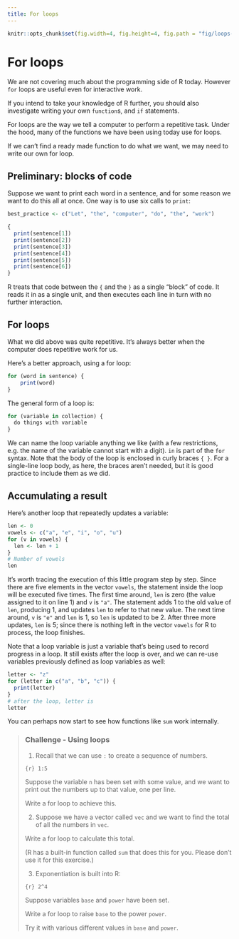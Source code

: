 ```yaml
---
title: For loops
---
```


```r
knitr::opts_chunk$set(fig.width=4, fig.height=4, fig.path = "fig/loops-")
```

# For loops

We are not covering much about the programming side of R today. However `for` loops are useful even for interactive work.

If you intend to take your knowledge of R further, you should also investigate writing your own `function`s, and `if` statements.

For loops are the way we tell a computer to perform a repetitive task. Under the hood, many of the functions we have been using today use for loops.

If we can't find a ready made function to do what we want, we may need to write our own for loop.

## Preliminary: blocks of code

Suppose we want to print each word in a sentence, and for some reason we want to do this all at once. One way is to use six calls to `print`:

```r
best_practice <- c("Let", "the", "computer", "do", "the", "work")

{
  print(sentence[1])
  print(sentence[2])
  print(sentence[3])
  print(sentence[4])
  print(sentence[5])
  print(sentence[6])
}
```

R treats that code between the `{` and the `}` as a single "block" of code. It reads it in as a single unit, and then executes each line in turn with no further interaction.

## For loops

What we did above was quite repetitive. It's always better when the computer does repetitive work for us.

Here's a better approach, using a for loop:

```r
for (word in sentence) {
    print(word)
}
```

The general form of a loop is:

```r
for (variable in collection) {
  do things with variable
}
```

We can name the loop variable anything we like (with a few restrictions, e.g. the name of the variable cannot start with a digit). `in` is part of the `for` syntax. Note that the body of the loop is enclosed in curly braces `{ }`. For a single-line loop body, as here, the braces aren't needed, but it is good practice to include them as we did.


## Accumulating a result

Here's another loop that repeatedly updates a variable:

```r
len <- 0
vowels <- c("a", "e", "i", "o", "u")
for (v in vowels) {
  len <- len + 1
}
# Number of vowels
len
```


It's worth tracing the execution of this little program step by step.
Since there are five elements in the vector `vowels`, the statement inside the loop will be executed five times.
The first time around, `len` is zero (the value assigned to it on line 1) and `v` is `"a"`.
The statement adds 1 to the old value of `len`, producing 1, and updates `len` to refer to that new value.
The next time around, `v` is `"e"` and `len` is 1, so `len` is updated to be 2.
After three more updates, `len` is 5; since there is nothing left in the vector `vowels` for R to process, the loop finishes.

Note that a loop variable is just a variable that's being used to record progress in a loop.
It still exists after the loop is over, and we can re-use variables previously defined as loop variables as well:

```r
letter <- "z"
for (letter in c("a", "b", "c")) {
  print(letter)
}
# after the loop, letter is
letter
```


You can perhaps now start to see how functions like `sum` work internally.


> ### Challenge - Using loops {.challenge}
>
> 1. Recall that we can use `:` to create a sequence of numbers.
>
> ```{r}
> 1:5
> ```
>
> Suppose the variable `n` has been set with some value, and we want to print out the numbers up to that value, one per line.
>
> Write a for loop to achieve this.
>
>
> 2. Suppose we have a vector called `vec` and we want to find the total of all the numbers in `vec`.
>
> Write a for loop to calculate this total.
>
> (R has a built-in function called `sum` that does this for you.
> Please don't use it for this exercise.)
>
>
> 3. Exponentiation is built into R:
>
> ```{r}
> 2^4
> ```
>
> Suppose variables `base` and `power` have been set.
>
> Write a for loop to raise `base` to the power `power`.
>
> Try it with various different values in `base` and `power`.
>
